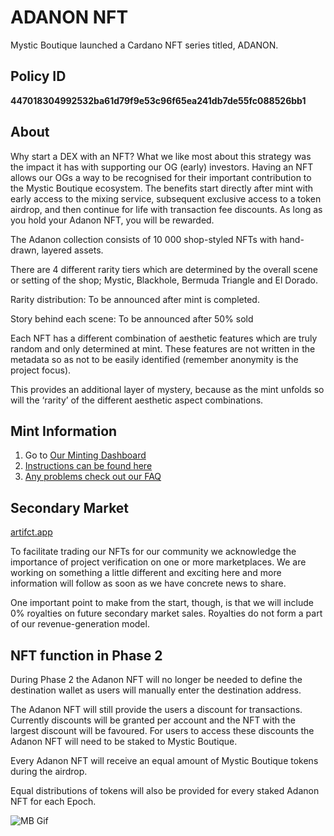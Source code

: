 
# ADANON NFT

Mystic Boutique launched a Cardano NFT series titled, ADANON. 

## Policy ID

**447018304992532ba61d79f9e53c96f65ea241db7de55fc088526bb1**

## About

Why start a DEX with an NFT? What we like most about this strategy was the impact it has with supporting our OG (early) investors. Having an NFT allows our OGs a way to be recognised for their important contribution to the Mystic Boutique ecosystem. The benefits start directly after mint with early access to the mixing service, subsequent exclusive access to a token airdrop, and then continue for life with transaction fee discounts. As long as you hold your Adanon NFT, you will be rewarded. 

The Adanon collection consists of 10 000 shop-styled NFTs with hand-drawn, layered assets. 

There are 4 different rarity tiers which are determined by the overall scene or setting of the shop; Mystic, Blackhole, Bermuda Triangle and El Dorado.

Rarity distribution: To be announced after mint is completed.

Story behind each scene: To be announced after 50% sold

Each NFT has a different combination of aesthetic features which are truly random and only determined at mint. These features are not written in the metadata so as not to be easily identified (remember anonymity is the project focus). 

This provides an additional layer of mystery, because as the mint unfolds so will the ‘rarity’ of the different aesthetic aspect combinations.

## Mint Information

1. Go to [Our Minting Dashboard](https://dashboard.mysticboutique.io/mint/)
1. [Instructions can be found here](/faq/get-started)
1. [Any problems check out our FAQ](/faq/common-problems)

## Secondary Market

[artifct.app](https://artifct.app/collection/StoreAnnouncer)

To facilitate trading our NFTs for our community we acknowledge the importance of project verification on one or more marketplaces. We are working on something a little different and exciting here and more information will follow as soon as we have concrete news to share.

One important point to make from the start, though, is that we will include 0% royalties on future secondary market sales. Royalties do not form a part of our revenue-generation model. 


##  NFT function in Phase 2

During Phase 2 the Adanon NFT will no longer be needed to define the destination wallet as users will manually enter the destination address.

The Adanon NFT will still provide the users a discount for transactions. Currently discounts will be granted per account and the NFT with the largest discount will be favoured. For users to access these discounts the Adanon NFT will need to be staked to Mystic Boutique. 

Every Adanon NFT will receive an equal amount of Mystic Boutique tokens during the airdrop.

Equal distributions of tokens will also be provided for every staked Adanon NFT for each Epoch.

![MB Gif](../public/mysticboutique1.gif)
